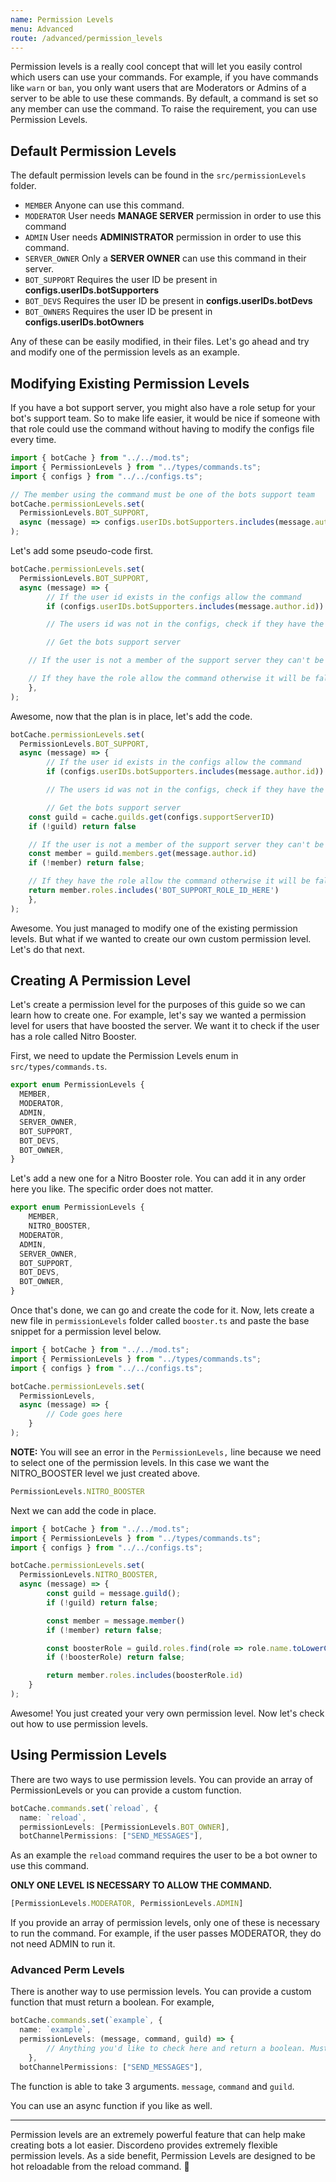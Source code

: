 ```yaml
---
name: Permission Levels
menu: Advanced
route: /advanced/permission_levels
---
```


Permission levels is a really cool concept that will let you easily control which users can use your commands. For example, if you have commands like `warn` or `ban`, you only want users that are Moderators or Admins of a server to be able to use these commands. By default, a command is set so any member can use the command. To raise the requirement, you can use Permission Levels.

## Default Permission Levels

The default permission levels can be found in the `src/permissionLevels` folder.

- `MEMBER` Anyone can use this command.
- `MODERATOR` User needs **MANAGE SERVER** permission in order to use this command
- `ADMIN` User needs **ADMINISTRATOR** permission in order to use this command.
- `SERVER_OWNER` Only a **SERVER OWNER** can use this command in their server.
- `BOT_SUPPORT` Requires the user ID be present in **configs.userIDs.botSupporters**
- `BOT_DEVS` Requires the user ID be present in **configs.userIDs.botDevs**
- `BOT_OWNERS` Requires the user ID be present in **configs.userIDs.botOwners**

Any of these can be easily modified, in their files. Let's go ahead and try and modify one of the permission levels as an example.

## Modifying Existing Permission Levels

If you have a bot support server, you might also have a role setup for your bot's support team. So to make life easier, it would be nice if someone with that role could use the command without having to modify the configs file every time.

```ts
import { botCache } from "../../mod.ts";
import { PermissionLevels } from "../types/commands.ts";
import { configs } from "../../configs.ts";

// The member using the command must be one of the bots support team
botCache.permissionLevels.set(
  PermissionLevels.BOT_SUPPORT,
  async (message) => configs.userIDs.botSupporters.includes(message.author.id),
);
```

Let's add some pseudo-code first.

```ts
botCache.permissionLevels.set(
  PermissionLevels.BOT_SUPPORT,
  async (message) => {
		// If the user id exists in the configs allow the command
		if (configs.userIDs.botSupporters.includes(message.author.id)) return true

		// The users id was not in the configs, check if they have the role in bot server

		// Get the bots support server

    // If the user is not a member of the support server they can't be one of the support staff.

    // If they have the role allow the command otherwise it will be false and block the command.
	},
);
```

Awesome, now that the plan is in place, let's add the code.

```ts
botCache.permissionLevels.set(
  PermissionLevels.BOT_SUPPORT,
  async (message) => {
		// If the user id exists in the configs allow the command
		if (configs.userIDs.botSupporters.includes(message.author.id)) return true

		// The users id was not in the configs, check if they have the role in bot server

		// Get the bots support server
    const guild = cache.guilds.get(configs.supportServerID)
    if (!guild) return false

    // If the user is not a member of the support server they can't be one of the support staff.
    const member = guild.members.get(message.author.id)
    if (!member) return false;

    // If they have the role allow the command otherwise it will be false and block the command.
    return member.roles.includes('BOT_SUPPORT_ROLE_ID_HERE')
	},
);
```

Awesome. You just managed to modify one of the existing permission levels. But what if we wanted to create our own custom permission level. Let's do that next.

## Creating A Permission Level

Let's create a permission level for the purposes of this guide so we can learn how to create one. For example, let's say we wanted a permission level for users that have boosted the server. We want it to check if the user has a role called Nitro Booster.

First, we need to update the Permission Levels enum in `src/types/commands.ts`.

```ts
export enum PermissionLevels {
  MEMBER,
  MODERATOR,
  ADMIN,
  SERVER_OWNER,
  BOT_SUPPORT,
  BOT_DEVS,
  BOT_OWNER,
}
```

Let's add a new one for a Nitro Booster role. You can add it in any order here you like. The specific order does not matter.

```ts
export enum PermissionLevels {
	MEMBER,
	NITRO_BOOSTER,
  MODERATOR,
  ADMIN,
  SERVER_OWNER,
  BOT_SUPPORT,
  BOT_DEVS,
  BOT_OWNER,
}
```

Once that's done, we can go and create the code for it. Now, lets create a new file in `permissionLevels` folder called `booster.ts` and paste the base snippet for a permission level below.

```ts
import { botCache } from "../../mod.ts";
import { PermissionLevels } from "../types/commands.ts";
import { configs } from "../../configs.ts";

botCache.permissionLevels.set(
  PermissionLevels,
  async (message) => {
		// Code goes here
	}
);
```

**NOTE:** You will see an error in the `PermissionLevels,` line because we need to select one of the permission levels. In this case we want the NITRO_BOOSTER level we just created above.

```ts
PermissionLevels.NITRO_BOOSTER
```

Next we can add the code in place.

```ts
import { botCache } from "../../mod.ts";
import { PermissionLevels } from "../types/commands.ts";
import { configs } from "../../configs.ts";

botCache.permissionLevels.set(
  PermissionLevels.NITRO_BOOSTER,
  async (message) => {
		const guild = message.guild();
		if (!guild) return false;

		const member = message.member()
		if (!member) return false;

		const boosterRole = guild.roles.find(role => role.name.toLowerCase() === 'nitro booster')
		if (!boosterRole) return false;

		return member.roles.includes(boosterRole.id)
	}
);
```

Awesome! You just created your very own permission level. Now let's check out how to use permission levels.

## Using Permission Levels

There are two ways to use permission levels. You can provide an array of PermissionLevels or you can provide a custom function.

```ts
botCache.commands.set(`reload`, {
  name: `reload`,
  permissionLevels: [PermissionLevels.BOT_OWNER],
  botChannelPermissions: ["SEND_MESSAGES"],
```

As an example the `reload` command requires the user to be a bot owner to use this command.

**ONLY ONE LEVEL IS NECESSARY TO ALLOW THE COMMAND.**

```ts
[PermissionLevels.MODERATOR, PermissionLevels.ADMIN]
```

If you provide an array of permission levels, only one of these is necessary to run the command. For example, if the user passes MODERATOR, they do not need ADMIN to run it.

### Advanced Perm Levels

There is another way to use permission levels. You can provide a custom function that must return a boolean. For example,

```ts
botCache.commands.set(`example`, {
  name: `example`,
  permissionLevels: (message, command, guild) => {
		// Anything you'd like to check here and return a boolean. Must return true or false.
	},
  botChannelPermissions: ["SEND_MESSAGES"],
```


The function is able to take 3 arguments. `message`, `command` and `guild`.

You can use an async function if you like as well.

---

Permission levels are an extremely powerful feature that can help make creating bots a lot easier. Discordeno provides extremely flexible permission levels. As a side benefit, Permission Levels are designed to be hot reloadable from the reload command. 🎉
